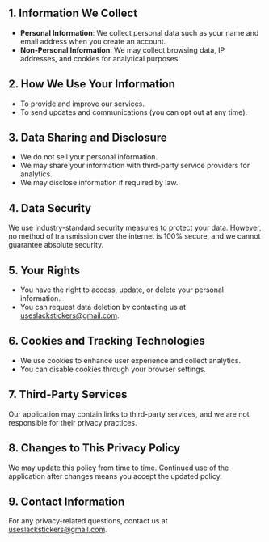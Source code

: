 ## 1. Information We Collect

- **Personal Information**: We collect personal data such as your name and email address when you create an account.
- **Non-Personal Information**: We may collect browsing data, IP addresses, and cookies for analytical purposes.

## 2. How We Use Your Information

- To provide and improve our services.
- To send updates and communications (you can opt out at any time).

## 3. Data Sharing and Disclosure

- We do not sell your personal information.
- We may share your information with third-party service providers for analytics.
- We may disclose information if required by law.

## 4. Data Security

We use industry-standard security measures to protect your data. However, no method of transmission over the internet is 100% secure, and we cannot guarantee absolute security.

## 5. Your Rights

- You have the right to access, update, or delete your personal information.
- You can request data deletion by contacting us at [useslackstickers@gmail.com](mailto:useslackstickers@gmail.com).

## 6. Cookies and Tracking Technologies

- We use cookies to enhance user experience and collect analytics.
- You can disable cookies through your browser settings.

## 7. Third-Party Services

Our application may contain links to third-party services, and we are not responsible for their privacy practices.

## 8. Changes to This Privacy Policy

We may update this policy from time to time. Continued use of the application after changes means you accept the updated policy.

## 9. Contact Information

For any privacy-related questions, contact us at [useslackstickers@gmail.com](mailto:useslackstickers@gmail.com).
